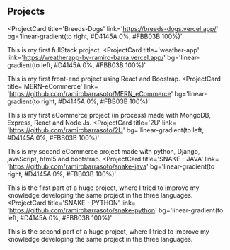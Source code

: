## Projects

<ProjectCard
  title='Breeds-Dogs'
  link='https://breeds-dogs.vercel.app/'
  bg='linear-gradient(to right, #D4145A 0%, #FBB03B 100%)'
>
  This is my first fullStack project.
</ProjectCard>
<ProjectCard
  title='weather-app'
  link='https://weatherapp-by-ramiro-barra.vercel.app/'
  bg='linear-gradient(to left, #D4145A 0%, #FBB03B 100%)'
>
  This is my first front-end project using React and Boostrap.
</ProjectCard>
<ProjectCard
  title='MERN-eCommerce'
  link= 'https://github.com/ramirobarrasoto/MERN_eCommerce'
  bg='linear-gradient(to right, #D4145A 0%, #FBB03B 100%)'
>
  This is my first eCommerce project (in process) made with MongoDB, Express, React and Node Js.
</ProjectCard>
<ProjectCard
  title='2U'
  link= 'https://github.com/ramirobarrasoto/2U'
  bg='linear-gradient(to left, #D4145A 0%, #FBB03B 100%)'
>
  This is my second eCommerce project made with python, Django, javaScript, html5 and bootstrap.
</ProjectCard>
<ProjectCard
  title='SNAKE - JAVA'
  link= 'https://github.com/ramirobarrasoto/snake-java'
  bg='linear-gradient(to right, #D4145A 0%, #FBB03B 100%)'
>
  This is the first part of a huge project, where I tried to improve my knowledge developing the same project in the three languages.
</ProjectCard>
<ProjectCard
  title='SNAKE - PYTHON'
  link= 'https://github.com/ramirobarrasoto/snake-python'
  bg='linear-gradient(to left, #D4145A 0%, #FBB03B 100%)'
>
  This is the second part of a huge project, where I tried to improve my knowledge developing the same project in the three languages.
</ProjectCard>
